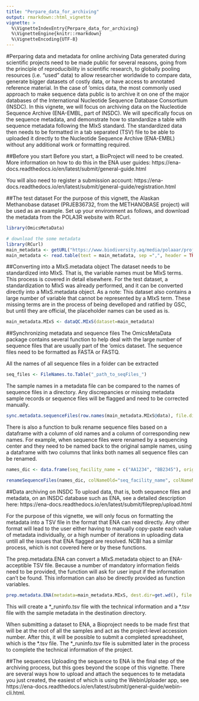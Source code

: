 ```yaml
---
title: "Perpare_data_for_archiving"
output: rmarkdown::html_vignette
vignette: >
  %\VignetteIndexEntry{Perpare_data_for_archiving}
  %\VignetteEngine{knitr::rmarkdown}
  %\VignetteEncoding{UTF-8}
---
```


#Perparing data and metadata for online archiving
Data generated during scientific projects need to be made public for several reasons, going from the principle of reproducibility in scientific research, to globally pooling resources (i.e. "used" data) to allow researcher worldwide to compare data, generate bigger datasets of costly data, or have access to annotated reference material. In the case of 'omics data, the most commonly used approach to make sequence data public is to archive it on one of the major databases of the International Nucleotide Sequence Database Consortium (INSDC). In this vignete, we will focus on archiving data on the Nucleotide Sequence Archive (ENA-EMBL, part of INSDC). We will specifically focus on the sequence metadata, and demonstrate how to standardize a table with sequence metadata following the MIxS standard. The standardized data then needs to be formatted in a tab separated (TSV) file to be able to uploaded it directly to the Nucleotide Sequence Archive (ENA-EMBL) without any additional work or formatting required. 

##Before you start
Before you start, a BioProject will need to be created. More information on how to do this in the ENA user guides: https://ena-docs.readthedocs.io/en/latest/submit/general-guide.html

You will also need to register a submission account: https://ena-docs.readthedocs.io/en/latest/submit/general-guide/registration.html

##The test dataset
For the purpose of this vignett, the Alaskan Methanobase dataset (PRJEB36732, from the METHANOBASE project) will be used as an example. Set up your environment as follows, and download the metadata from the POLA3R website with RCurl. 

```r
library(OmicsMetaData)

# download the some metadata
library(RCurl)
main_metadata <- getURL("https://www.biodiversity.aq/media/polaaar/project_files/METHANOBASE_Alaska.csv")
main_metadata <- read.table(text = main_metadata, sep =",", header = TRUE, row.names=1, stringsAsFactors = FALSE)
```

##Converting into a MIxS.metadata object
The dataset needs to be standardized into MIxS. That is, the variable names must be MIxS terms. This process is covered in detail elsewhere. For the test dataset, a standardization to MIxS was already performed, and it can be converted directly into a MIxS.metadata object. As a note: This dataset also contains a large number of variable that cannot be represented by a MIxS term. These missing terms are in the process of being develloped and ratified by GSC, but until they are official, the placeholder names can be used as is.

```r
main_metadata.MIxS <- dataQC.MIxS(dataset=main_metadata)
```

##Synchronizing metadata and sequence files
The OmicsMetaData package contains several function to help deal with the large number of sequence files that are usually part of the 'omics dataset. The sequence files need to be formatted as FASTA or FASTQ. 

All the names of all sequence files in a folder can be extracted

```r
seq_files <- FileNames.to.Table("_path_to_seqFiles_")
```

The sample names in a metadata file can be compared to the names of sequence files in a directory. Any discrepancies or missing metadata sample records or sequence files will be flagged and need to be corrected manually.

```r
sync.metadata.sequenceFiles(row.names(main_metadata.MIxS@data), file.dir="_path_to_seqFiles_")
```

There is also a function to bulk rename sequence files based on a dataframe with a column of old names and a column of corresponding new names. For example, when sequence files were renamed by a sequencing center and they need to be named back to the original sample names, using a dataframe with two columns that links both names all sequence files can be renamed.

```r
names_dic <- data.frame(seq_facility_name = c("AA1234", "BB2345"), original_name = c("sampleLocation_year_1", "sampleLocation_year_2"))

renameSequenceFiles(names_dic, colNameOld="seq_facility_name", colNameNew="original_name", file.dir= "_path_to_seqFiles_")
```

##Data archiving on INSDC
To upload data, that is, both sequence files and metadata, on an INSDC database such as ENA, see a detailed description here: https://ena-docs.readthedocs.io/en/latest/submit/fileprep/upload.html

For the purpose of this vignette, we will only focus on formatting the metadata into a TSV file in the format that ENA can read directly. Any other format will lead to the user either having to manually copy-paste each value of metadata individually, or a high number of iterations in uploading data untill all the issues that ENA flagged are resolved. NCBI has a similar process, which is not covered here or by these functions. 

The prep.metadata.ENA can convert a MIxS.metadata object to an ENA-acceptible TSV file. Because a number of mandatory information fields need to be provided, the function will ask for user input if the information can't be found. This information can also be directly provided as function variables.


```r
prep.metadata.ENA(metadata=main_metadata.MIxS, dest.dir=get.wd(), file.name="vignette")
```

This will create a \*_runinfo.tsv file with the technical information and a \*.tsv file with the sample metadata in the destination directory.

When submitting a dataset to ENA, a Bioproject needs to be made first that will be at the root of all the samples and act as the project-level accession number. After this, it will be possible to submit a completed spreadsheet, which is the \*.tsv file. The \*_runinfo.tsv file is submitted later in the process to complete the technical information of the project.

##The sequences
Uploading the sequence to ENA is the final step of the archiving process, but this goes beyond the scope of this vignette. There are several ways how to upload and attach the sequences to te metadata you just created, the easiest of which is using the WebinUploader app, see https://ena-docs.readthedocs.io/en/latest/submit/general-guide/webin-cli.html.

